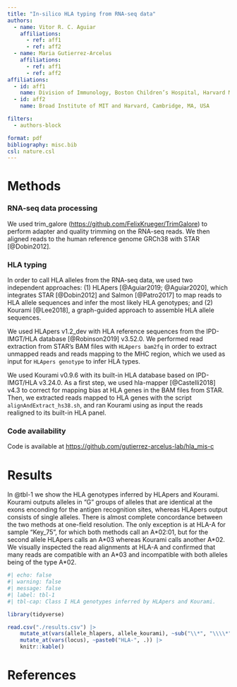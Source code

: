 ```yaml
---
title: "In-silico HLA typing from RNA-seq data"
authors:
  - name: Vitor R. C. Aguiar
    affiliations:
      - ref: aff1
      - ref: aff2
  - name: Maria Gutierrez-Arcelus
    affiliations:
      - ref: aff1
      - ref: aff2
affiliations:
  - id: aff1
    name: Division of Immunology, Boston Children’s Hospital, Harvard Medical School, Boston, MA, USA
  - id: aff2
    name: Broad Institute of MIT and Harvard, Cambridge, MA, USA

filters:
  - authors-block

format: pdf
bibliography: misc.bib
csl: nature.csl
---
```



# Methods

### RNA-seq data processing

We used trim_galore (<https://github.com/FelixKrueger/TrimGalore>) to perform adapter and quality trimming on the RNA-seq reads. We then aligned reads to the human reference genome GRCh38 with STAR [@Dobin2012].

### HLA typing

In order to call HLA alleles from the RNA-seq data, we used two independent approaches: (1) HLApers [@Aguiar2019; @Aguiar2020], which integrates STAR [@Dobin2012] and Salmon [@Patro2017] to map reads to HLA allele sequences and infer the most likely HLA genotypes; and (2) Kourami [@Lee2018], a graph-guided approach to assemble HLA allele sequences.

We used HLApers v1.2_dev with HLA reference sequences from the IPD-IMGT/HLA database [@Robinson2019] v3.52.0. We performed read extraction from STAR's BAM files with `HLApers bam2fq` in order to extract unmapped reads and reads mapping to the MHC region, which we used as input for `HLApers genotype` to infer HLA types. 

We used Kourami v0.9.6 with its built-in HLA database based on IPD-IMGT/HLA v3.24.0. As a first step, we used hla-mapper [@Castelli2018] v4.3 to correct for mapping bias at HLA genes in the BAM files from STAR. Then, we extracted reads mapped to HLA genes with the script `alignAndExtract_hs38.sh`, and ran Kourami using as input the reads realigned to its built-in HLA panel. 

### Code availability

Code is available at <https://github.com/gutierrez-arcelus-lab/hla_mis-c>

# Results

In @tbl-1 we show the HLA genotypes inferred by HLApers and Kourami. Kourami outputs alleles in "G" groups of alleles that are identical at the exons enconding for the antigen recognition sites, whereas HLApers output consists of single alleles. There is almost complete concordance between the two methods at one-field resolution. The only exception is at HLA-A for sample "Key_75", for which both methods call an A\*02:01, but for the second allele HLApers calls an A\*03 whereas Kourami calls another A\*02. We visually inspected the read alignments at HLA-A and confirmed that many reads are compatible with an A\*03 and incompatible with both alleles being of the type A\*02.

```r
#| echo: false
#| warning: false
#| message: false
#| label: tbl-1
#| tbl-cap: Class I HLA genotypes inferred by HLApers and Kourami.

library(tidyverse)

read.csv("./results.csv") |>
    mutate_at(vars(allele_hlapers, allele_kourami), ~sub("\\*", "\\\\*", .)) |>
    mutate_at(vars(locus), ~paste0("HLA-", .)) |>
    knitr::kable()

```

# References


